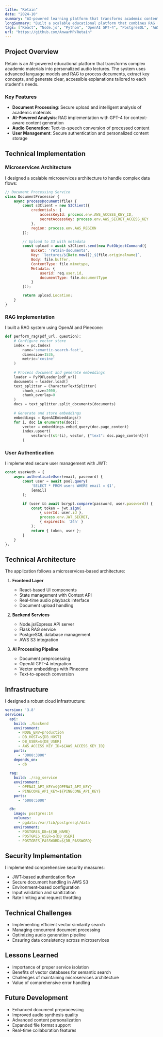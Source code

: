 ```yaml
---
title: "Retain"
date: "2024-10"
summary: "AI-powered learning platform that transforms academic content into personalized audio lectures using RAG and advanced language models."
longSummary: "Built a scalable educational platform that combines RAG (Retrieval-Augmented Generation), vector embeddings, and microservices architecture to process academic materials and generate personalized audio lectures. The system handles document processing, AI analysis, and text-to-speech conversion while maintaining secure user data management."
tags: ["React", "Node.js", "Python", "OpenAI GPT-4", "PostgreSQL", "AWS", "Docker", "Pinecone", "Flask"]
url: "https://github.com/AnwarMP/Retain"
---
```


## Project Overview

Retain is an AI-powered educational platform that transforms complex academic materials into personalized audio lectures. The system uses advanced language models and RAG to process documents, extract key concepts, and generate clear, accessible explanations tailored to each student's needs.

### Key Features

- **Document Processing**: Secure upload and intelligent analysis of academic materials
- **AI-Powered Analysis**: RAG implementation with GPT-4 for context-aware content generation
- **Audio Generation**: Text-to-speech conversion of processed content
- **User Management**: Secure authentication and personalized content storage

## Technical Implementation

### Microservices Architecture

I designed a scalable microservices architecture to handle complex data flows:

```javascript
// Document Processing Service
class DocumentProcessor {
    async processDocument(file) {
        const s3Client = new S3Client({
            credentials: {
                accessKeyId: process.env.AWS_ACCESS_KEY_ID,
                secretAccessKey: process.env.AWS_SECRET_ACCESS_KEY
            },
            region: process.env.AWS_REGION
        });

        // Upload to S3 with metadata
        const upload = await s3Client.send(new PutObjectCommand({
            Bucket: 'retain-documents',
            Key: `lectures/${Date.now()}_${file.originalname}`,
            Body: file.buffer,
            ContentType: file.mimetype,
            Metadata: {
                userId: req.user.id,
                documentType: file.documentType
            }
        }));

        return upload.Location;
    }
}
```

### RAG Implementation

I built a RAG system using OpenAI and Pinecone:

```python
def perform_rag(pdf_url, question):
    # Configure vector store
    index = pc.Index(
        name='semantic-search-fast',
        dimension=1536,
        metric='cosine'
    )
    
    # Process document and generate embeddings
    loader = PyPDFLoader(pdf_url)
    documents = loader.load()
    text_splitter = CharacterTextSplitter(
        chunk_size=2000, 
        chunk_overlap=0
    )
    docs = text_splitter.split_documents(documents)
    
    # Generate and store embeddings
    embeddings = OpenAIEmbeddings()
    for i, doc in enumerate(docs):
        vector = embeddings.embed_query(doc.page_content)
        index.upsert(
            vectors=[(str(i), vector, {"text": doc.page_content})]
        )
```

### User Authentication

I implemented secure user management with JWT:

```javascript
const userAuth = {
    async authenticateUser(email, password) {
        const user = await pool.query(
            'SELECT * FROM users WHERE email = $1',
            [email]
        );

        if (user && await bcrypt.compare(password, user.password)) {
            const token = jwt.sign(
                { userId: user.id },
                process.env.JWT_SECRET,
                { expiresIn: '24h' }
            );
            return { token, user };
        }
    }
};
```

## Technical Architecture

The application follows a microservices-based architecture:

1. **Frontend Layer**
   - React-based UI components
   - State management with Context API
   - Real-time audio playback interface
   - Document upload handling

2. **Backend Services**
   - Node.js/Express API server
   - Flask RAG service
   - PostgreSQL database management
   - AWS S3 integration

3. **AI Processing Pipeline**
   - Document preprocessing
   - OpenAI GPT-4 integration
   - Vector embeddings with Pinecone
   - Text-to-speech conversion

## Infrastructure

I designed a robust cloud infrastructure:

```yaml
version: '3.8'
services:
  api:
    build: ./backend
    environment:
      - NODE_ENV=production
      - DB_HOST=${DB_HOST}
      - DB_USER=${DB_USER}
      - AWS_ACCESS_KEY_ID=${AWS_ACCESS_KEY_ID}
    ports:
      - "3000:3000"
    depends_on:
      - db
      
  rag:
    build: ./rag_service
    environment:
      - OPENAI_API_KEY=${OPENAI_API_KEY}
      - PINECONE_API_KEY=${PINECONE_API_KEY}
    ports:
      - "5000:5000"

  db:
    image: postgres:14
    volumes:
      - pgdata:/var/lib/postgresql/data
    environment:
      - POSTGRES_DB=${DB_NAME}
      - POSTGRES_USER=${DB_USER}
      - POSTGRES_PASSWORD=${DB_PASSWORD}
```

## Security Implementation

I implemented comprehensive security measures:

- JWT-based authentication flow
- Secure document handling in AWS S3
- Environment-based configuration
- Input validation and sanitization
- Rate limiting and request throttling


## Technical Challenges

- Implementing efficient vector similarity search
- Managing concurrent document processing
- Optimizing audio generation pipeline
- Ensuring data consistency across microservices

## Lessons Learned

- Importance of proper service isolation
- Benefits of vector databases for semantic search
- Challenges of maintaining microservices architecture
- Value of comprehensive error handling

## Future Development

- Enhanced document preprocessing
- Improved audio synthesis quality
- Advanced content personalization
- Expanded file format support
- Real-time collaboration features